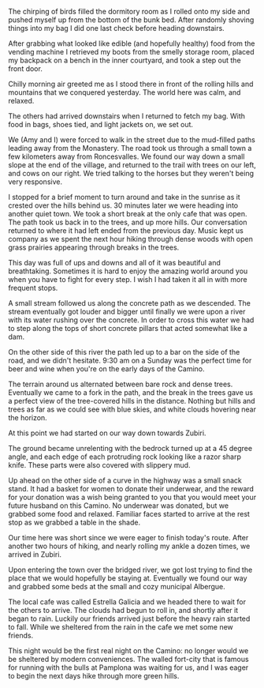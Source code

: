 The chirping of birds filled the dormitory room as I rolled onto my side and
pushed myself up from the bottom of the bunk bed. After randomly shoving things
into my bag I did one last check before heading downstairs.

After grabbing what looked like edible (and hopefully healthy) food from the
vending machine I retrieved my boots from the smelly storage room, placed my
backpack on a bench in the inner courtyard, and took a step out the front door.

Chilly morning air greeted me as I stood there in front of the rolling hills
and mountains that we conquered yesterday. The world here was calm, and relaxed.

The others had arrived downstairs when I returned to fetch my bag. With food
in bags, shoes tied, and light jackets on, we set out.

We (Amy and I) were forced to walk in the street due to the mud-filled paths
leading away from the Monastery. The road took us through a small town a few
kilometers away from Roncesvalles. We found our way down a small slope at the
end of the village, and returned to the trail with trees on our left, and cows
on our right. We tried talking to the horses but they weren't being very
responsive.

I stopped for a brief moment to turn around and take in the sunrise as it
crested over the hills behind us. 30 minutes later we were heading into another
quiet town. We took a short break at the only cafe that was open.
The path took us back in to the trees, and up more hills. Our conversation
returned to where it had left ended from the previous day. Music kept us company
as we spent the next hour hiking through dense woods with open grass prairies
appearing through breaks in the trees.

This day was full of ups and downs and all of it was beautiful and breathtaking.
Sometimes it is hard to enjoy the amazing world around you when you have to
fight for every step. I wish I had taken it all in with more frequent stops.

A small stream followed us along the concrete path as we descended. The stream
eventually got louder and bigger until finally we were upon a river with its
water rushing over the concrete. In order to cross this water we had to step
along the tops of short concrete pillars that acted somewhat like a dam.

On the other side of this river the path led up to a bar on the side of the
road, and we didn't hesitate. 9:30 am on a Sunday was the perfect time for beer
and wine when you're on the early days of the Camino.

The terrain around us alternated between bare rock and dense trees. Eventually
we came to a fork in the path, and the break in the trees gave us a perfect
view of the tree-covered hills in the distance. Nothing but hills and trees as
far as we could see with blue skies, and white clouds hovering near the horizon.

At this point we had started on our way down towards Zubiri.

The ground became unrelenting with the bedrock turned up at a 45 degree angle,
and each edge of each protruding rock looking like a razor sharp knife. These
parts were also covered with slippery mud.

Up ahead on the other side of a curve in the highway was a small snack stand.
It had a basket for women to donate their underwear, and the reward for your
donation was a wish being granted to you that you would meet your future husband
on this Camino. No underwear was donated, but we grabbed some food and relaxed.
Familiar faces started to arrive at the rest stop as we grabbed a table in the
shade.

Our time here was short since we were eager to finish today's route. After
another two hours of hiking, and nearly rolling my ankle a dozen times, we
arrived in Zubiri.

Upon entering the town over the bridged river, we got lost trying to find the
place that we would hopefully be staying at. Eventually we found our way and
grabbed some beds at the small and cozy municipal Albergue.

The local cafe was called Estrella Galicia and we headed there to wait for the
others to arrive. The clouds had begun to roll in, and shortly after it began
to rain. Luckily our friends arrived just before the heavy rain started to fall.
While we sheltered from the rain in the cafe we met some new friends.

This night would be the first real night on the Camino: no longer would we be
sheltered by modern conveniences. The walled fort-city that is famous for
running with the bulls at Pamplona was waiting for us, and I was eager to begin
the next days hike through more green hills.
